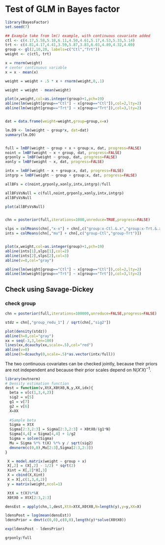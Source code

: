 Test of GLM in Bayes factor
========================================================

```r
library(BayesFactor)
set.seed(7)
```

```r
## Example take from lm() example, with continuous covariate added
ctl <- c(4.17,5.58,5.18,6.11,4.50,4.61,5.17,4.53,5.33,5.14)
trt <- c(4.81,4.17,4.41,3.59,5.87,3.83,6.03,4.89,4.32,4.69)
group <- gl(2,10,20, labels=c("Ctl","Trt"))
weight <- c(ctl, trt)

x = rnorm(weight)
# center continuous variable
x = x - mean(x)

weight = weight + .5 * x + rnorm(weight,0,.1)

weight = weight - mean(weight)

plot(x,weight,col=as.integer(group)+1,pch=19)
abline(lm(weight[group=="Ctl"] ~ x[group=="Ctl"]),col=2,lty=2)
abline(lm(weight[group=="Trt"] ~ x[group=="Trt"]),col=3,lty=2)


dat = data.frame(weight=weight,group=group,x=x)

lm.D9 <- lm(weight ~ group*x, dat=dat)
summary(lm.D9)


full = lmBF(weight ~ group + x + group:x, dat, progress=FALSE)
noint = lmBF(weight ~ x + group, dat, progress=FALSE)
grponly = lmBF(weight ~ group, dat, progress=FALSE)
xonly = lmBF(weight ~ x, dat, progress=FALSE)

intx = lmBF(weight ~ x + group:x, dat, progress=FALSE)
intgrp = lmBF(weight ~ group + group:x, dat, progress=FALSE)

allBFs = c(noint,grponly,xonly,intx,intgrp)/full

allBFsVsNull = c(full,noint,grponly,xonly,intx,intgrp)
allBFsVsNull

```


```r
plot(allBFsVsNull)


chn = posterior(full,iterations=1000,unreduce=TRUE,progress=FALSE)

slps = colMeans(chn[,"x-x"] + chn[,c("group:x-Ctl.&.x","group:x-Trt.&.x")])
ints = colMeans(chn[,"mu"] + chn[,c("group-Ctl","group-Trt")])


plot(x,weight,col=as.integer(group)+1,pch=19)
abline(ints[1],slps[1],col=2)
abline(ints[2],slps[2],col=3)
abline(v=0,col="gray")

abline(lm(weight[group=="Ctl"] ~ x[group=="Ctl"]),col=2,lty=2)
abline(lm(weight[group=="Trt"] ~ x[group=="Trt"]),col=3,lty=2)

```

Check using Savage-Dickey
-----------------

### check group
```r

chn = posterior(full,iterations=100000,unreduce=FALSE,progress=FALSE)

stdz = chn[,"group_redu_1"] / sqrt(chn[,"sig2"])

plot(density(stdz))
abline(h=0,col="gray")
xx = seq(-3,3,len=100)
lines(xx,dcauchy(xx,scale=.5),col="red")
abline(v=0)
abline(h=dcauchy(0,scale=.5)*as.vector(intx/full))

```

The two continuous covariates can be checked jointly, because their priors are not independent and because their prior scales depend on $N(X'X)^{-1}$.

```r
library(mvtnorm)
# Density estimation function
dest = function(v,XtX,X0tX0,N,y,XX,idx){
  beta = v[c(1,3,4,2)]
  sig2 = v[5]
  g1 = v[7]
  g2 = v[6]
  X=XX
  
  #Sample beta
  Sigma = XtX
  Sigma[2:3,2:3] = Sigma[2:3,2:3] + X0tX0/(g1*N)
  Sigma[4,4] = Sigma[4,4] + 1/g2
  Sigma = solve(Sigma)
  Mu = Sigma %*% t(X) %*% y / sqrt(sig2)
  dmvnorm(c(0,0),Mu[2:3],Sigma[2:3,2:3])
}

 X = model.matrix(weight ~ group + x)
 X[,2] = (X[,2] - 1/2) * sqrt(2)
 Xint = X[,2]*X[,3]
 X = cbind(X,Xint)
 X = X[,c(1,3,4,2)]
 y = matrix(weight,ncol=1)

 XtX = t(X)%*%X
 X0tX0 = XtX[2:3,2:3]

densEst = apply(chn,1,dest,XtX=XtX,X0tX0,N=length(y),y=y,XX=X)

ldensPost = log(mean(densEst))
ldensPrior = dmvt(c(0,0),c(0,0),length(y)*solve(X0tX0))

exp(ldensPost - ldensPrior)

grponly/full

```